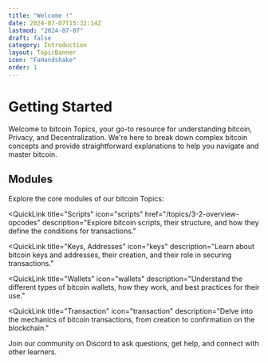 ```yaml
---
title: "Welcome !"
date: 2024-07-07T15:32:14Z
lastmod: "2024-07-07"
draft: false
category: Introduction
layout: TopicBanner
icon: "FaHandshake"
order: 1
---
```


# Getting Started

Welcome to bitcoin Topics, your go-to resource for understanding bitcoin, Privacy, and Decentralization. We're here to break down complex bitcoin concepts and provide straightforward explanations to help you navigate and master bitcoin.

## Modules

Explore the core modules of our bitcoin Topics:

<QuickLinks>

<QuickLink
    title="Scripts"
    icon="scripts"
    href="/topics/3-2-overview-opcodes"
    description="Explore bitcoin scripts, their structure, and how they define the conditions for transactions."
></QuickLink>

<QuickLink
    title="Keys, Addresses"
    icon="keys"
    description="Learn about bitcoin keys and addresses, their creation, and their role in securing transactions."
></QuickLink>

<QuickLink
    title="Wallets"
    icon="wallets"
    description="Understand the different types of bitcoin wallets, how they work, and best practices for their use."
></QuickLink>

<QuickLink
    title="Transaction"
    icon="transaction"
    description="Delve into the mechanics of bitcoin transactions, from creation to confirmation on the blockchain."
></QuickLink>

</QuickLinks>

Join our community on Discord to ask questions, get help, and connect with other learners.
